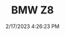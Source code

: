 ---
width: 5926
height: 3951
title: BMW Z8
description: Silver 2002 BMW Z8 with a red interior in Blanco, TX.
date: 2/17/2023 4:26:23 PM
cameraMake: Sony
cameraModel: ILCE-7M3
lens: 85mm F1.4 DG DN | Art 020
settingsfStop: f/1.4
settingsISO: ISO 100
settingsShutter: 1/2000
settingsFocalLength: 85 mm
---